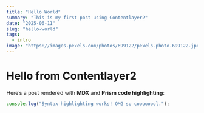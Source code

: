 ```yaml
---
title: "Hello World"
summary: "This is my first post using Contentlayer2"
date: "2025-06-11"
slug: "hello-world"
tags:
  - intro
image: "https://images.pexels.com/photos/699122/pexels-photo-699122.jpeg?auto=compress&cs=tinysrgb&w=1260&h=750&dpr=1"
---
```


# Hello from Contentlayer2

Here’s a post rendered with **MDX** and **Prism code highlighting**:

```js
console.log("Syntax highlighting works! OMG so coooooool.");
```
